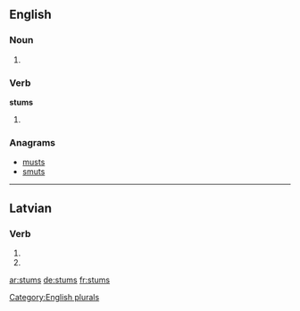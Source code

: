 ==English==

===Noun===
{{head|en}}

# {{plural of|stum}}

===Verb===
'''stums'''

# {{en-third-person singular of|stum}}

===Anagrams===
* [[musts#English|musts]]
* [[smuts#English|smuts]]

[[Category:English plurals]]

----

==Latvian==

===Verb===
{{head|lv|verb form}}

# {{lv-inflection of|stumt|3rd|s|fut|ind|v}}
# {{lv-inflection of|stumt|3rd|p|fut|ind|v}}

[[ar:stums]]
[[de:stums]]
[[fr:stums]]